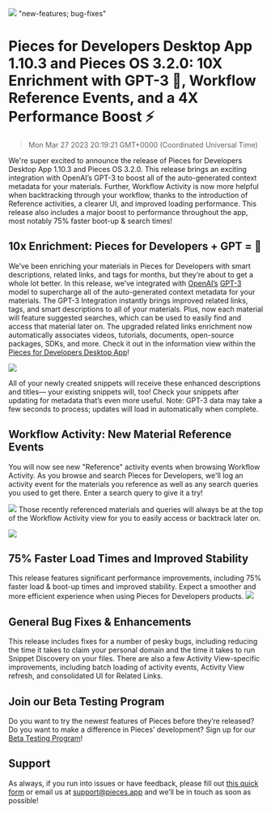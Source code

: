 ![](https://uploads-ssl.webflow.com/6143afec68f555387049efb3/63dad0ae11b1e6650e804222_PFD1_10_3_466caeeaffaa182a2e141580971a6c00_2000.png)
"new-features; bug-fixes"
# Pieces for Developers Desktop App 1.10.3 and Pieces OS 3.2.0: 10X Enrichment with GPT-3 🤯, Workflow Reference Events, and a 4X Performance Boost ⚡️
> Mon Mar 27 2023 20:19:21 GMT+0000 (Coordinated Universal Time)

We're super excited to announce the release of Pieces for Developers Desktop App 1.10.3 and Pieces OS 3.2.0. This release brings an exciting integration with OpenAI’s GPT-3 to boost all of the auto-generated context metadata for your materials. Further, Workflow Activity is now more helpful when backtracking through your workflow, thanks to the introduction of Reference activities, a clearer UI, and improved loading performance. This release also includes a major boost to performance throughout the app, most notably 75% faster boot-up & search times!

## 10x Enrichment: Pieces for Developers + GPT = 🤯
We’ve been enriching your materials in Pieces for Developers with smart descriptions, related links, and tags for months, but they’re about to get a whole lot better. In this release, we’ve integrated with <a href="https://openai.com/" target="_blank" rel="noopener noreferrer">OpenAI’s</a> <a href="https://openai.com/api/" target="_blank" rel="noopener noreferrer">GPT-3</a> model to supercharge all of the auto-generated context metadata for your materials.
The GPT-3 Integration instantly brings improved related links, tags, and smart descriptions to all of your materials. Plus, now each material will feature suggested searches, which can be used to easily find and access that material later on. The upgraded related links enrichment now automatically associates videos, tutorials, documents, open-source packages, SDKs, and more. Check it out in the information view within the <a href="https://code.pieces.app/install" target="_blank" rel="noopener noreferrer">Pieces for Developers Desktop App</a>!

![](https://uploads-ssl.webflow.com/6143afec68f555387049efb3/63dad0af11b1e64e3d804226_GPT_ENRICHED_CONTEXT2_5ae9357880bd2857daccec0e9abba606.gif)

All of your newly created snippets will receive these enhanced descriptions and titles— your existing snippets will, too! Check your snippets after updating for metadata that’s even more useful.
Note: GPT-3 data may take a few seconds to process; updates will load in automatically when complete.

## Workflow Activity: New Material Reference Events
You will now see new &quot;Reference&quot; activity events when browsing Workflow Activity. As you browse and search Pieces for Developers, we'll log an activity event for the materials you reference as well as any search queries you used to get there. Enter a search query to give it a try!

![](https://uploads-ssl.webflow.com/6143afec68f555387049efb3/63dad0af11b1e6caca804224_REFERENCE_SNIPPET_PFD_032e3ebfa8e8787b0aed2663ecc8f8b8.gif)
Those recently referenced materials and queries will always be at the top of the Workflow Activity view for you to easily access or backtrack later on.

![](https://uploads-ssl.webflow.com/6143afec68f555387049efb3/63dad0af11b1e6c63e804225_REFERENCED_WHILE_SEARCHING2_aee345cc120b6b1e5da108804f79ae1e.gif)

## 75% Faster Load Times and Improved Stability
This release features significant performance improvements, including 75% faster load & boot-up times and improved stability. Expect a smoother and more efficient experience when using Pieces for Developers products.
![](https://uploads-ssl.webflow.com/6143afec68f555387049efb3/63dad0af11b1e607a8804223_perf_improvement_chart2_51db87e724f3b1eb6808fe804f3ad295_800.png)

## General Bug Fixes & Enhancements
This release includes fixes for a number of pesky bugs, including reducing the time it takes to claim your personal domain and the time it takes to run Snippet Discovery on your files. There are also a few Activity View-specific improvements, including batch loading of activity events, Activity View refresh, and consolidated UI for Related Links.

## Join our Beta Testing Program
Do you want to try the newest features of Pieces before they’re released? Do you want to make a difference in Pieces’ development? Sign up for our <a href="https://getpieces.typeform.com/to/XGGlUqEI" target="_blank" rel="noopener noreferrer">Beta Testing Program</a>!

## Support
As always, if you run into issues or have feedback, please fill out <a href="https://getpieces.typeform.com/to/mCjBSIjF" target="_blank" rel="noopener noreferrer">this quick form</a> or email us at <a href="mailto:support@pieces.app" target="_blank" rel="noopener noreferrer">support@pieces.app</a> and we’ll be in touch as soon as possible!
